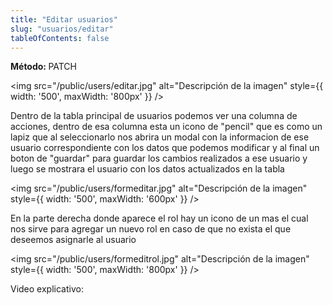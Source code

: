 ```yaml
---
title: "Editar usuarios"
slug: "usuarios/editar"
tableOfContents: false
---
```


<p>
  <strong>Método: </strong>
  <span class="sl-badge note small astro-avdet4wd">PATCH</span>
</p>

<Tabs>
  <TabItem label="Endpoint">
    <ApiEndpoint url={`/admin/usuarios`}/>
  </TabItem>
</Tabs>

<img src="/public/users/editar.jpg" alt="Descripción de la imagen" style={{ width: '500', maxWidth: '800px' }} />

Dentro de la tabla principal de usuarios podemos ver una columna de acciones, dentro de esa columna esta un icono de "pencil"
que es como un lapiz que al seleccionarlo nos abrira un modal con la informacion de ese usuario correspondiente con los datos
que podemos modificar y al final un boton de "guardar" para guardar los cambios realizados a ese usuario y luego se mostrara el 
usuario con los datos actualizados en la tabla


<img src="/public/users/formeditar.jpg" alt="Descripción de la imagen" style={{ width: '500', maxWidth: '600px' }} />

En la parte derecha donde aparece el rol hay un icono de un mas el cual nos sirve para agregar un nuevo rol en caso de que 
no exista el que deseemos asignarle al usuario

<img src="/public/users/formeditrol.jpg" alt="Descripción de la imagen" style={{ width: '500', maxWidth: '800px' }} />

Video explicativo:


